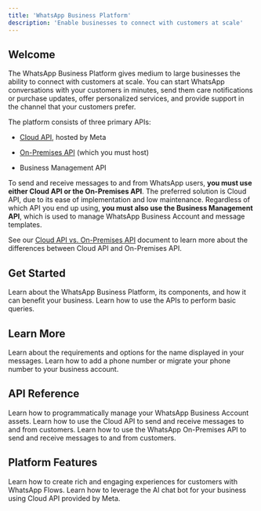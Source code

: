 ```yaml
---
title: 'WhatsApp Business Platform'
description: 'Enable businesses to connect with customers at scale'
---
```


## Welcome

The WhatsApp Business Platform gives medium to large businesses the ability to connect with customers at scale. You can start WhatsApp conversations with your customers in minutes, send them care notifications or purchase updates, offer personalized services, and provide support in the channel that your customers prefer.

The platform consists of three primary APIs:

* [Cloud API](https://developers.facebook.com/docs/whatsapp/cloud-api), hosted by Meta

* [On-Premises API](https://developers.facebook.com/docs/whatsapp/on-premises) (which you must host)

* Business Management API

To send and receive messages to and from WhatsApp users, **you must use either Cloud API or the On-Premises API**. The preferred solution is Cloud API, due to its ease of implementation and low maintenance. Regardless of which API you end up using, **you must also use the Business Management API**, which is used to manage WhatsApp Business Account and message templates.

See our [Cloud API vs. On-Premises API](https://developers.facebook.com/docs/whatsapp/cloud-vs-onprem) document to learn more about the differences between Cloud API and On-Premises API.

## Get Started

<CardGroup cols={2}>
  <Card title="Overview" icon="square-1" href="https://developers.facebook.com/docs/whatsapp/overview">
    Learn about the WhatsApp Business Platform, its components, and how it can benefit your business.
  </Card>

  <Card title="Get Started" icon="square-2" href="https://developers.facebook.com/docs/whatsapp/cloud-api/get-started">
    Learn how to use the APIs to perform basic queries.
  </Card>
</CardGroup>

## Learn More

<CardGroup cols={2}>
  <Card title="Display Names" icon="whatsapp" href="https://www.facebook.com/business/help/338047025165344">
    Learn about the requirements and options for the name displayed in your messages.
  </Card>

  <Card title="Phone Numbers" icon="whatsapp" href="https://developers.facebook.com/docs/whatsapp/phone-numbers">
    Learn how to add a phone number or migrate your phone number to your business account.
  </Card>
</CardGroup>

## API Reference

<CardGroup cols={2}>
  <Card title="WhatsApp Business Management API" icon="user-tie" href="">
    Learn how to programmatically manage your WhatsApp Business Account assets.
  </Card>

  <Card title="Cloud API" icon="cloud" href="">
    Learn how to use the Cloud API to send and receive messages to and from customers.
  </Card>

  <Card title="On-Premises API" icon="warehouse" href="">
    Learn how to use the WhatsApp On-Premises API to send and receive messages to and from customers.
  </Card>
</CardGroup>

## Platform Features

<CardGroup cols={2}>
  <Card title="WhatsApp Flows" icon="arrow-progress" href="">
    Learn how to create rich and engaging experiences for customers with WhatsApp Flows.
  </Card>

  <Card title="Meta AI Business Agent" icon="microchip-ai" href="">
    Learn how to leverage the AI chat bot for your business using Cloud API provided by Meta.
  </Card>
</CardGroup>